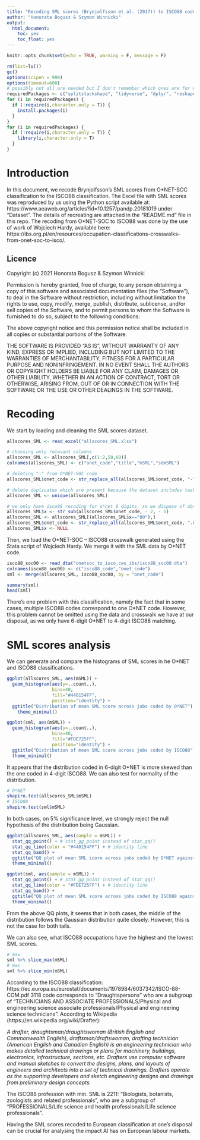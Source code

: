 ```yaml
---
title: "Recoding SML scores (Brynjolfsson et al. (2017)) to ISCO88 codes "
author: "Honorata Bogusz & Szymon Winnicki"
output:
  html_document:
    toc: yes
    toc_float: yes
---
```


```r
knitr::opts_chunk$set(echo = TRUE, warning = F, message = F)
```

```r
rm(list=ls())
gc()
options(scipen = 999)
options(timeout=600)
# possibly not all are needed but I don't remember which ones are for what
requiredPackages <- c("splitstackshape", "tidyverse", "dplyr", "reshape2", "haven", "stringr", "viridisLite", "gridExtra", "lmreg", "mice","Hmisc","readxl", "qqplotr", "ggstatsplot", "ggplot2", "ggpubr") 
for (i in requiredPackages) {
  if (!require(i,character.only = T)) {
    install.packages(i)
  }
}
for (i in requiredPackages) {
  if (!require(i,character.only = T)) {
    library(i,character.only = T)
  }
}
```

# Introduction

In this document, we recode Brynjolfsson's SML scores from O\*NET-SOC classification to the ISCO88 classification. The Excel file with SML scores was reproduced by us using the Python script available at: https://www.aeaweb.org/articles?id=10.1257/pandp.20181019 under "Dataset". The details of recreating are attached in the "README.md" file in this repo. The recoding from O\*NET-SOC to ISCO88 was done by the use of work of Wojciech Hardy, available here: https://ibs.org.pl/en/resources/occupation-classifications-crosswalks-from-onet-soc-to-isco/.

## Licence

Copyright (c) 2021 Honorata Bogusz & Szymon Winnicki

Permission is hereby granted, free of charge, to any person obtaining a copy of this software and associated documentation files (the "Software"), to deal in the Software without restriction, including without limitation the rights to use, copy, modify, merge, publish, distribute, sublicense, and/or sell copies of the Software, and to permit persons to whom the Software is furnished to do so, subject to the following conditions:

The above copyright notice and this permission notice shall be included in all copies or substantial portions of the Software.

THE SOFTWARE IS PROVIDED "AS IS", WITHOUT WARRANTY OF ANY KIND, EXPRESS OR IMPLIED, INCLUDING BUT NOT LIMITED TO THE WARRANTIES OF MERCHANTABILITY, FITNESS FOR A PARTICULAR PURPOSE AND NONINFRINGEMENT. IN NO EVENT SHALL THE AUTHORS OR COPYRIGHT HOLDERS BE LIABLE FOR ANY CLAIM, DAMAGES OR OTHER LIABILITY, WHETHER IN AN ACTION OF CONTRACT, TORT OR OTHERWISE, ARISING FROM, OUT OF OR IN CONNECTION WITH THE SOFTWARE OR THE USE OR OTHER DEALINGS IN THE SOFTWARE.

# Recoding

We start by loading and cleaning the SML scores dataset.

```r
allscores_SML <- read_excel("allscores_SML.xlsx")

# choosing only relevant columns
allscores_SML <- allscores_SML[,c(1:2,58,60)]
colnames(allscores_SML) <- c("onet_code","title","mSML","sdmSML")

# deleting "-" from O*NET-SOC code
allscores_SML$onet_code <- str_replace_all(allscores_SML$onet_code, "-", "")

# delete duplicates which are present because the dataset includes tasks and we're only interested in occupations
allscores_SML <- unique(allscores_SML)

# we only have isco88 recoding for o*net 6 digits, so we dispose of observations for more digits
allscores_SML$x <- str_sub(allscores_SML$onet_code, - 2, - 1)
allscores_SML <- allscores_SML[(allscores_SML$x=="00"),]
allscores_SML$onet_code <- str_replace_all(allscores_SML$onet_code, ".00", "")
allscores_SML$x <- NULL
```

Then, we load the O\*NET-SOC -- ISCO88 crosswalk generated using the Stata script of Wojciech Hardy. We merge it with the SML data by O\*NET code.

```r
isco88_soc00 <- read_dta("onetsoc_to_isco_cws_ibs/isco88_soc00.dta")
colnames(isco88_soc00) <- c("isco88_code","onet_code")
sml <- merge(allscores_SML, isco88_soc00, by = "onet_code")

summary(sml)
head(sml)
```
There's one problem with this classification, namely the fact that in some cases, multiple ISCO88 codes correspond to one O\*NET code. However, this problem cannot be omitted using the data and crosswalk we have at our disposal, as we only have 6-digit O*NET to 4-digit ISCO88 matching.

# SML scores analysis

We can generate and compare the histograms of SML scores in he O\*NET and ISCO88 classifications.

```r
ggplot(allscores_SML, aes(mSML)) + 
  geom_histogram(aes(y=..count..),
                 bins=40,
                 fill="#440154FF",
                 position="identity") +
  ggtitle("Distribution of mean SML score across jobs coded by O*NET") +
    theme_minimal()

ggplot(sml, aes(mSML)) + 
  geom_histogram(aes(y=..count..),
                 bins=40,
                 fill="#FDE725FF",
                 position="identity") +
  ggtitle("Distribution of mean SML score across jobs coded by ISCO88") +
  theme_minimal()

```

It appears that the distribution coded in 6-digit O\*NET is more skewed than the one coded in 4-digit ISCO88. 
We can also test for normality of the distribution.

```r
# O*NET
shapiro.test(allscores_SML$mSML)
# ISCO88
shapiro.test(sml$mSML)
```

In both cases, on 5% significance level, we strongly reject the null hypothesis of the distribution being Gaussian.

```r
ggplot(allscores_SML, aes(sample = mSML)) + 
  stat_qq_point() + # stat_gg_point instead of stat_qq()
  stat_qq_line(color = "#440154FF") + # identity line
  stat_qq_band() +
  ggtitle("QQ plot of mean SML score across jobs coded by O*NET against Gaussian") +
  theme_minimal()

ggplot(sml, aes(sample = mSML)) + 
  stat_qq_point() + # stat_gg_point instead of stat_qq()
  stat_qq_line(color = "#FDE725FF") + # identity line
  stat_qq_band() +
  ggtitle("QQ plot of mean SML score across jobs coded by ISCO88 against Gaussian") +
  theme_minimal()
```

From the above QQ plots, it seems that in both cases, the middle of the distribution follows the Gaussian distribution quite closely. However, this is not the case for both tails.

We can also see, what ISCO88 occupations have the highest and the lowest SML scores.

```r
# max
sml %>% slice_max(mSML)
# max
sml %>% slice_min(mSML)
```

According to the ISCO88 classification: https://ec.europa.eu/eurostat/documents/1978984/6037342/ISCO-88-COM.pdf 3118 code corresponds to "Draughtspersons" who are a subgroup of "TECHNICIANS AND ASSOCIATE PROFESSIONALS/Physical and engineering science associate professionals/Physical and engineering science technicians". According to Wikipedia (https://en.wikipedia.org/wiki/Drafter):

*A drafter, draughtsman/draughtswoman (British English and Commonwealth English), draftsman/draftswoman, drafting technician (American English and Canadian English) is an engineering technician who makes detailed technical drawings or plans for machinery, buildings, electronics, infrastructure, sections, etc. Drafters use computer software and manual sketches to convert the designs, plans, and layouts of engineers and architects into a set of technical drawings. Drafters operate as the supporting developers and sketch engineering designs and drawings from preliminary design concepts.*

The ISCO88 profession with min. SML is 2211: "Biologists, botanists, zoologists and related professionals", who are a subgroup of "PROFESSIONALS/Life science and health professionals/Life science professionals".

Having the SML scores recoded to European classification at one's disposal can be crucial for analysing the impact AI has on European labour markets.